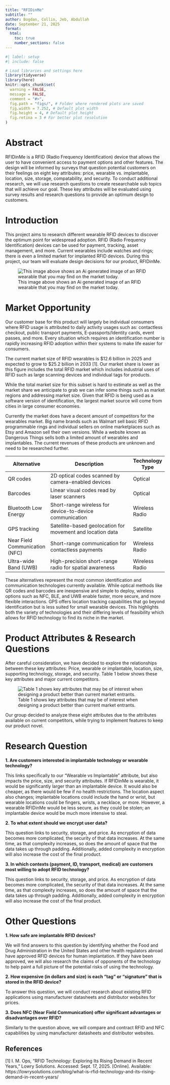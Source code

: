 ```yaml
---
title: "RFIDinMe"
subtitle: ""
author: Bogdan, Collin, Jeb, Abdullah
date: September 21, 2025 
format: 
  html:
    toc: true 
    number_sections: false
---
```


```r
#| label: setup 
#| include: false

# Load libraries and settings here
library(tidyverse)
library(here)
knitr::opts_chunk$set(
  warning = FALSE,
  message = FALSE,
  comment = "#>",
  fig.path = "figs/", # Folder where rendered plots are saved
  fig.width = 7.252, # Default plot width
  fig.height = 4, # Default plot height
  fig.retina = 3 # For better plot resolution
)
```


# Abstract

RFIDinMe is a RFID (Radio Frequency Identification) device that allows the user to have convenient access to payment options and other features. The design will be informed by surveys that question potential customers on their feelings on eight key attributes: price, wearable vs. implantable, location, size, storage, compatability, and security. To conduct additional research, we will use research questions to create researchable sub topics that will achieve our goal. These key attributes will be evaluated using survey results and research questions to provide an optimum design to customers.

# Introduction

This project aims to research different wearable RFID devices to discover the optimum point for widespread adoption. RFID (Radio Frequency Identification) devices can be used for payment, tracking, asset management, and more. Current wearables include watches and rings; there is even a limited market for implanted RFID devices. During this project, our team will evaluate design decisions for our product, RFIDinMe.

![This image above shows an Ai generated image of an RFID wearable that you may find on the market today.](images/AiWatch.png) 


# Market Opportunity

Our customer base for this product will largely be individual consumers where RFID usage is attributed to daily activity usages such as: contactless checkout, public transport payments, E-passports/Identity cards, event passes, and more. Every situation which requires an identification number is rapidly increasing RFID adoption within their systems to make life easier for consumers.

The current market size of RFID wearables is \$12.6 billion in 2025 and expected to grow to \$25.2 billion in 2033 \[1\]. Our market share is lower as this figure includes the total RFID market which includes industrial uses of RFID such as large scanning devices and individual tags for products.

While the total market size for this subset is hard to estimate as well as the market share we anticipate to grab we can infer some things such as market regions and addressing market size. Given that RFID is being used as a software version of identification, the largest market source will come from cities in large consumer economies.

Currently the market does have a decent amount of competitors for the wearables market. Big name brands such as Walmart sell basic RFID programmable rings and individual sellers on online marketplaces such as Etsy and Amazon sell their own versions. While a website known as Dangerous Things sells both a limited amount of wearables and implantables. The current revenues of these products are unknown and need to be researched further.


| Alternative             | Description                                                 | Technology Type |
|-------------------------|-------------------------------------------------------------|-----------------|
| QR codes                | 2D optical codes scanned by camera-enabled devices          | Optical         |
| Barcodes                | Linear visual codes read by laser scanners                  | Optical         |
| Bluetooth Low Energy    | Short-range wireless for device-to-device communication     | Wireless Radio  |
| GPS tracking            | Satellite-based geolocation for movement and location data  | Satellite       |
| Near Field Communication (NFC) | Short-range communication for contactless payments   | Wireless Radio  |
| Ultra-wide Band (UWB)   | High-precision short-range radio for spatial awareness      | Wireless Radio  |


These alternatives represent the most common identification and communication technologies currently available. While optical methods like QR codes and barcodes are inexpensive and simple to deploy, wireless options such as NFC, BLE, and UWB enable faster, more secure, and more flexible interactions. GPS offers location tracking capabilities that go beyond identification but is less suited for small wearable devices. This  highlights both the variety of technologies and their differing levels of feasibility which allows for RFID technology to find its niche in the market.


# Product Attributes & Research Questions

After careful consideration, we have decided to explore the relationships between these key attributes: Price, wearable or implantable, location, size, supporting technology, storage, and security. Table 1 below shows these key attributes and major current competitors.

![Table 1 shows key attributes that may be of interest when designing a product better than current market entrants.
](images/Attributes.png) 

Our group decided to analyze these eight attributes due to the attributes available on current competitors, while trying to implement features to keep our product novel.

# Research Question

**1. Are customers interested in implantable technology or wearable technology?**

This links specifically to our “Wearable vs Implantable” attribute, but also impacts the price, size, and security attributes. If RFIDinMe is wearable, it would be significantly larger than an implantable device. It would also be cheaper, as there would be few if no health restrictions. The location aspect also changes; implantable locations could include the hand or wrist, but wearable locations could be fingers, wrists, a necklace, or more. However, a wearable RFIDinMe would be less secure, as they could be stolen; an implantable device would be much more intensive to steal. 


**2. To what extent should we encrypt user data?**

This question links to security, storage, and price. As encryption of data becomes more complicated, the security of that data increases. At the same time, as that complexity increases, so does the amount of space that the data takes up through padding. Additionally, added complexity in encryption will also increase the cost of the final product.

**3. In which contexts (payment, ID, transport, medical) are customers most willing to adopt RFID technology?**

This question links to security, storage, and price. As encryption of data becomes more complicated, the security of that data increases. At the same time, as that complexity increases, so does the amount of space that the data takes up through padding. Additionally, added complexity in encryption will also increase the cost of the final product.

# Other Questions

**1. How safe are implantable RFID devices?**

We will find answers to this question by identifying whether the Food and Drug Administration in the United States and other health regulators abroad have approved RFID devices for human implantation. If they have been approved, we will also research the claims of opponents of the technology to help paint a full picture of the potential risks of using the technology.

**2. How expensive (in dollars and size) is each “tag” or “signature” that is stored in the RFID device?**

To answer this question, we will conduct research about existing RFID applications using manufacturer datasheets and distributor websites for prices.

**3. Does NFC (Near Field Communication) offer significant advantages or disadvantages over RFID?**

Similarly to the question above, we will compare and contract RFID and NFC capabilities by using manufacturer datasheets and distributor websites.

## References


[1] I. M. Ops, “RFID Technology: Exploring Its Rising Demand in Recent Years,” Lowry    Solutions. Accessed: Sept. 17, 2025. [Online]. Available:                     https://lowrysolutions.com/blog/what-is-rfid-technology-and-its-rising-demand-in-recent-years/

